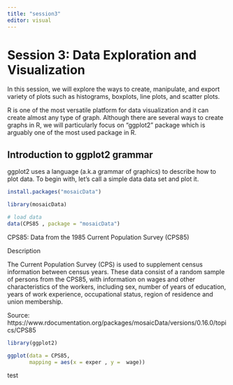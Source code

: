 ```yaml
---
title: "session3"
editor: visual
---
```


# Session 3: Data Exploration and Visualization

In this session, we will explore the ways to create, manipulate, and export variety of plots such as histograms, boxplots, line plots, and scatter plots.

R is one of the most versatile platform for data visualization and it can create almost any type of graph. Although there are several ways to create graphs in R, we will particularly focus on "ggplot2" package which is arguably one of the most used package in R.

## 

## Introduction to ggplot2 grammar

ggplot2 uses a language (a.k.a grammar of graphics) to describe how to plot data. To begin with, let's call a simple data data set and plot it.

```r
install.packages("mosaicData")

library(mosaicData)
```

```r
# load data
data(CPS85 , package = "mosaicData")
```

::: {.callout-note icon="false"}
CPS85: Data from the 1985 Current Population Survey (CPS85)

Description

The Current Population Survey (CPS) is used to supplement census information between census years. These data consist of a random sample of persons from the CPS85, with information on wages and other characteristics of the workers, including sex, number of years of education, years of work experience, occupational status, region of residence and union membership.

Source: https://www.rdocumentation.org/packages/mosaicData/versions/0.16.0/topics/CPS85
:::

```r
library(ggplot2)

ggplot(data = CPS85,
       mapping = aes(x = exper , y =  wage))
```

test
